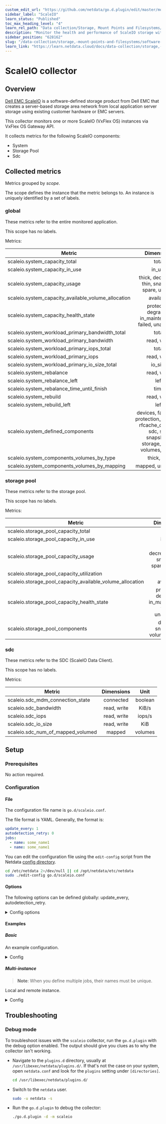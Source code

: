 ```yaml
---
custom_edit_url: "https://github.com/netdata/go.d.plugin/edit/master/modules/scaleio/README.md"
sidebar_label: "ScaleIO"
learn_status: "Published"
toc_max_heading_level: "4"
learn_rel_path: "Data collection/Storage, Mount Points and Filesystems/Software Storage"
description: "Monitor the health and performance of ScaleIO storage with zero configuration, per-second metric granularity, and interactive visualizations."
sidebar_position: "628162"
slug: "/data-collection/storage,-mount-points-and-filesystems/software-storage/scaleio"
learn_link: "https://learn.netdata.cloud/docs/data-collection/storage,-mount-points-and-filesystems/software-storage/scaleio"
---
```

# ScaleIO collector

## Overview

[Dell EMC ScaleIO](https://www.dellemc.com/en-us/storage/data-storage/software-defined-storage.htm) is a
software-defined storage product from Dell EMC that creates a server-based storage area network from local application
server storage using existing customer hardware or EMC servers.

This collector monitors one or more ScaleIO (VxFlex OS) instances via VxFlex OS Gateway API.

It collects metrics for the following ScaleIO components:

- System
- Storage Pool
- Sdc

## Collected metrics

Metrics grouped by *scope*.

The scope defines the instance that the metric belongs to. An instance is uniquely identified by a set of labels.

### global

These metrics refer to the entire monitored application.

This scope has no labels.

Metrics:

| Metric                                              |                                                  Dimensions                                                   |    Unit    |
|-----------------------------------------------------|:-------------------------------------------------------------------------------------------------------------:|:----------:|
| scaleio.system_capacity_total                       |                                                     total                                                     |    KiB     |
| scaleio.system_capacity_in_use                      |                                                    in_use                                                     |    KiB     |
| scaleio.system_capacity_usage                       |                                thick, decreased, thin, snapshot, spare, unused                                |    KiB     |
| scaleio.system_capacity_available_volume_allocation |                                                   available                                                   |    KiB     |
| scaleio.system_capacity_health_state                |                           protected, degraded, in_maintenance, failed, unavailable                            |    KiB     |
| scaleio.system_workload_primary_bandwidth_total     |                                                     total                                                     |   KiB/s    |
| scaleio.system_workload_primary_bandwidth           |                                                  read, write                                                  |   KiB/s    |
| scaleio.system_workload_primary_iops_total          |                                                     total                                                     |   iops/s   |
| scaleio.system_workload_primary_iops                |                                                  read, write                                                  |   iops/s   |
| scaleio.system_workload_primary_io_size_total       |                                                    io_size                                                    |    KiB     |
| scaleio.system_rebalance                            |                                                  read, write                                                  |   KiB/s    |
| scaleio.system_rebalance_left                       |                                                     left                                                      |    KiB     |
| scaleio.system_rebalance_time_until_finish          |                                                     time                                                      |  seconds   |
| scaleio.system_rebuild                              |                                                  read, write                                                  |   KiB/s    |
| scaleio.system_rebuild_left                         |                                                     left                                                      |    KiB     |
| scaleio.system_defined_components                   | devices, fault_sets, protection_domains, rfcache_devices, sdc, sds, snapshots, storage_pools, volumes, vtrees | components |
| scaleio.system_components_volumes_by_type           |                                                  thick, thin                                                  |  volumes   |
| scaleio.system_components_volumes_by_mapping        |                                               mapped, unmapped                                                |  volumes   |

### storage pool

These metrics refer to the storage pool.

This scope has no labels.

Metrics:

| Metric                                                    |                        Dimensions                        |    Unit    |
|-----------------------------------------------------------|:--------------------------------------------------------:|:----------:|
| scaleio.storage_pool_capacity_total                       |                          total                           |    KiB     |
| scaleio.storage_pool_capacity_in_use                      |                          in_use                          |    KiB     |
| scaleio.storage_pool_capacity_usage                       |     thick, decreased, thin, snapshot, spare, unused      |    KiB     |
| scaleio.storage_pool_capacity_utilization                 |                           used                           | percentage |
| scaleio.storage_pool_capacity_available_volume_allocation |                        available                         |    KiB     |
| scaleio.storage_pool_capacity_health_state                | protected, degraded, in_maintenance, failed, unavailable |    KiB     |
| scaleio.storage_pool_components                           |           devices, snapshots, volumes, vtrees            | components |

### sdc

These metrics refer to the SDC (ScaleIO Data Client).

This scope has no labels.

Metrics:

| Metric                            | Dimensions  |  Unit   |
|-----------------------------------|:-----------:|:-------:|
| scaleio.sdc_mdm_connection_state  |  connected  | boolean |
| scaleio.sdc_bandwidth             | read, write |  KiB/s  |
| scaleio.sdc_iops                  | read, write | iops/s  |
| scaleio.sdc_io_size               | read, write |   KiB   |
| scaleio.sdc_num_of_mapped_volumed |   mapped    | volumes |

## Setup

### Prerequisites

No action required.

### Configuration

#### File

The configuration file name is `go.d/scaleio.conf`.

The file format is YAML. Generally, the format is:

```yaml
update_every: 1
autodetection_retry: 0
jobs:
  - name: some_name1
  - name: some_name1
```

You can edit the configuration file using the `edit-config` script from the
Netdata [config directory](/docs/configuring/configuration#the-netdata-config-directory).

```bash
cd /etc/netdata 2>/dev/null || cd /opt/netdata/etc/netdata
sudo ./edit-config go.d/scaleio.conf
```

#### Options

The following options can be defined globally: update_every, autodetection_retry.

<details>
<summary>Config options</summary>

|         Name         | Description                                                                                               |       Default        | Required |
|:--------------------:|-----------------------------------------------------------------------------------------------------------|:--------------------:|:--------:|
|     update_every     | Data collection frequency.                                                                                |          5           |          |
| autodetection_retry  | Re-check interval in seconds. Zero means not to schedule re-check.                                        |          0           |          |
|         url          | Server URL.                                                                                               | https://127.0.0.1:80 |   yes    |
|       timeout        | HTTP request timeout.                                                                                     |          1           |          |
|       username       | Username for basic HTTP authentication.                                                                   |                      |   yes    |
|       password       | Password for basic HTTP authentication.                                                                   |                      |   yes    |
|      proxy_url       | Proxy URL.                                                                                                |                      |          |
|    proxy_username    | Username for proxy basic HTTP authentication.                                                             |                      |          |
|    proxy_password    | Password for proxy basic HTTP authentication.                                                             |                      |          |
|        method        | HTTP request method.                                                                                      |         GET          |          |
|         body         | HTTP request body.                                                                                        |                      |          |
|       headers        | HTTP request headers.                                                                                     |                      |          |
| not_follow_redirects | Redirect handling policy. Controls whether the client follows redirects.                                  |          no          |          |
|   tls_skip_verify    | Server certificate chain and hostname validation policy. Controls whether the client performs this check. |          no          |          |
|        tls_ca        | Certification authority that the client uses when verifying the server's certificates.                    |                      |          |
|       tls_cert       | Client TLS certificate.                                                                                   |                      |          |
|       tls_key        | Client TLS key.                                                                                           |                      |          |

</details>

#### Examples

##### Basic

An example configuration.
<details>
<summary>Config</summary>

```yaml
jobs:
  - name: local
    url: https://127.0.0.1
    username: admin
    password: password
    tls_skip_verify: yes  # self-signed certificate
```

</details>

##### Multi-instance

> **Note**: When you define multiple jobs, their names must be unique.

Local and remote instance.

<details>
<summary>Config</summary>

```yaml
jobs:
  - name: local
    url: https://127.0.0.1
    username: admin
    password: password
    tls_skip_verify: yes  # self-signed certificate

  - name: remote
    url: https://203.0.113.10
    username: admin
    password: password
    tls_skip_verify: yes
```

</details>

## Troubleshooting

### Debug mode

To troubleshoot issues with the `scaleio` collector, run the `go.d.plugin` with the debug option enabled. The output
should give you clues as to why the collector isn't working.

- Navigate to the `plugins.d` directory, usually at `/usr/libexec/netdata/plugins.d/`. If that's not the case on
  your system, open `netdata.conf` and look for the `plugins` setting under `[directories]`.

  ```bash
  cd /usr/libexec/netdata/plugins.d/
  ```

- Switch to the `netdata` user.

  ```bash
  sudo -u netdata -s
  ```

- Run the `go.d.plugin` to debug the collector:

  ```bash
  ./go.d.plugin -d -m scaleio
  ```
